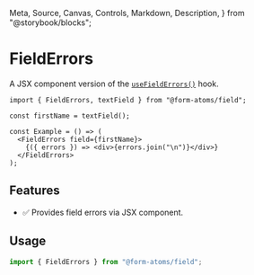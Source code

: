   Meta,
  Source,
  Canvas,
  Controls,
  Markdown,
  Description,
} from "@storybook/blocks";

<Meta title="components/FieldErrors" />

# FieldErrors

A JSX component version of the [`useFieldErrors()`](https://github.com/jaredLunde/form-atoms#usefielderrors) hook.

```tsx
import { FieldErrors, textField } from "@form-atoms/field";

const firstName = textField();

const Example = () => (
  <FieldErrors field={firstName}>
    {({ errors }) => <div>{errors.join("\n")}</div>}
  </FieldErrors>
);
```

## Features

- ✅ Provides field errors via JSX component.

## Usage

```ts
import { FieldErrors } from "@form-atoms/field";
```
